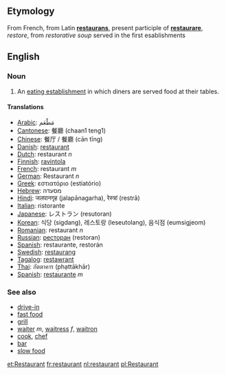 ==Etymology==
From French, from Latin '''[[restaurans]]''', present participle of '''[[restaurare]]''', ''restore'', from ''restorative soup'' served in the first esablishments

==English==
=== Noun ===

#An [[eating establishment]] in which diners are served food at their tables.

==== Translations ====
*[[Arabic]]: مَطْعَم
*[[Cantonese]]: 餐廳 (chaan1 teng1)
*[[Chinese]]: 餐厅 / 餐廳 (cān tīng)
*[[Danish]]: [[restaurant]]
*[[Dutch]]: restaurant ''n''
*[[Finnish]]: [[ravintola]]
*[[French]]: restaurant ''m''
*[[German]]: Restaurant ''n''
*[[Greek]]: εστιατόριο (estiatório)
*[[Hebrew]]: מסעדה
*[[Hindi]]: जलपानगृह (jalapānagarha), रेस्त्रां (restrā)
*[[Italian]]: ristorante
*[[Japanese]]: レストラン (resutoran)
*[[Korean]]: 식당 (sigdang), 레스토랑 (leseutolang), 음식점 (eumsigjeom)
*[[Romanian]]: restaurant ''n''
*[[Russian]]: [[ресторан]] (restoran)
*[[Spanish]]: restaurante, restorán
*[[Swedish]]: [[restaurang]]
*[[Tagalog]]: [[restawrant]]
*[[Thai]]: ภัตตาคาร (p̣hạttākhār)
*[[Spanish]]: [[restaurante]] ''m''

===See also===
*[[drive-in]]
*[[fast food]]
*[[grill]]
*[[waiter]] ''m'',  [[waitress]] ''f'', [[waitron]]
*[[cook]], [[chef]]
*[[bar]]
*[[slow food]]

[[et:Restaurant]]
[[fr:restaurant]]
[[nl:restaurant]]
[[pl:Restaurant]]